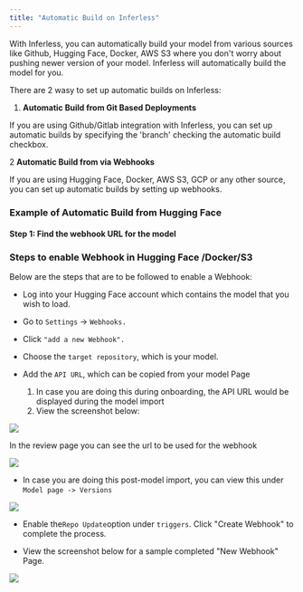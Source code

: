 ```yaml
---
title: "Automatic Build on Inferless"
---
```


With Inferless, you can automatically build your model from various sources like Github, Hugging Face, Docker, AWS S3 where you don't worry about pushing newer version of your model. Inferless will automatically build the model for you.

There are 2 wasy to set up automatic builds on Inferless:

1. **Automatic Build from Git Based Deployments**

If you are using Github/Gitlab integration with Inferless, you can set up automatic builds by specifying the 'branch' checking the automatic build checkbox.


2 **Automatic Build from via Webhooks**

If you are using Hugging Face, Docker, AWS S3, GCP or any other source, you can set up automatic builds by setting up webhooks. 


### Example of Automatic Build from Hugging Face 


#### Step 1: Find the webhook URL for the model 


### Steps to enable Webhook in Hugging Face /Docker/S3 

Below are the steps that are to be followed to enable a Webhook:

* Log into your Hugging Face account which contains the model that you wish to load.

* Go to `Settings` \-> `Webhooks.`

* Click `"add a new Webhook".`

* Choose the `target repository`, which is your model.

* Add the `API URL`, which can be copied from your model Page  
   1.  In case you are doing this during onboarding, the API URL would be displayed during the model import  
   2.  View the screenshot below:

![](/images/ab-hf.png)


In the review page you can see the url to be used for the webhook

![](/images/ab-hf-2.png)


* In case you are doing this post-model import, you can view this under `Model page -> Versions`

![](/images/ab-hf-3.png)

* Enable the` Repo Update `option under `triggers`. Click "Create Webhook" to complete the process.

* View the screenshot below for a sample completed "New Webhook" Page.


![](/images/hugging-face3.png)
